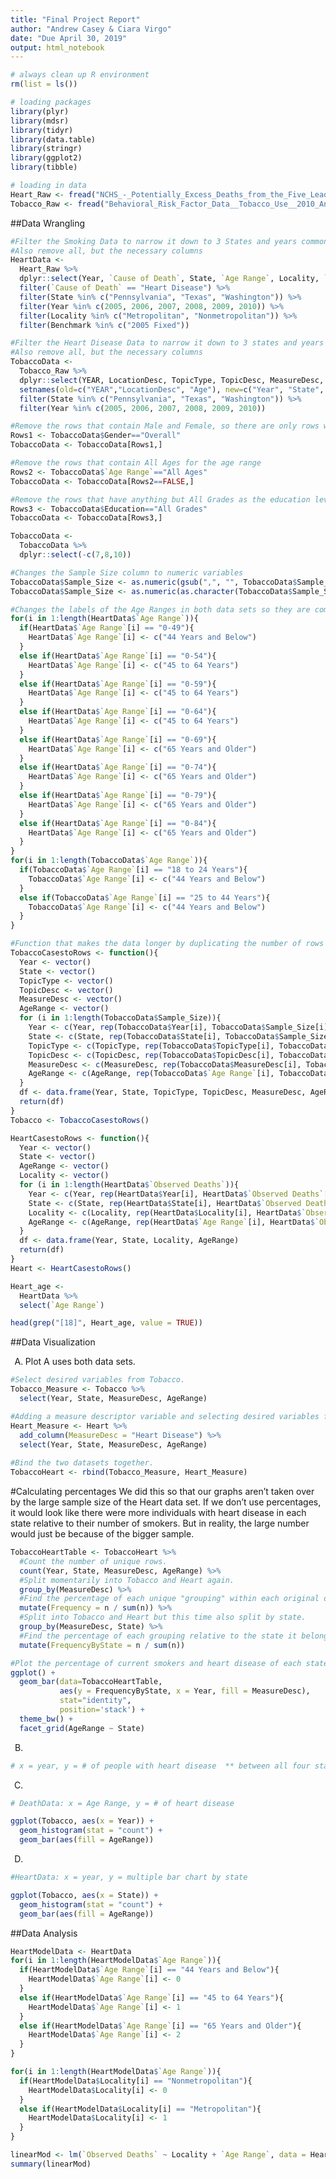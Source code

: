 ```yaml
---
title: "Final Project Report"
author: "Andrew Casey & Ciara Virgo"
date: "Due April 30, 2019"
output: html_notebook
---
```


```r
# always clean up R environment
rm(list = ls())

# loading packages
library(plyr)
library(mdsr)
library(tidyr)
library(data.table)
library(stringr)
library(ggplot2)
library(tibble)

# loading in data
Heart_Raw <- fread("NCHS_-_Potentially_Excess_Deaths_from_the_Five_Leading_Causes_of_Death.csv")
Tobacco_Raw <- fread("Behavioral_Risk_Factor_Data__Tobacco_Use__2010_And_Prior_.csv")
```


##Data Wrangling

```r
#Filter the Smoking Data to narrow it down to 3 States and years common between the two data sets
#Also remove all, but the necessary columns
HeartData <-
  Heart_Raw %>%
  dplyr::select(Year, `Cause of Death`, State, `Age Range`, Locality, `Observed Deaths`, Benchmark) %>%
  filter(`Cause of Death` == "Heart Disease") %>%
  filter(State %in% c("Pennsylvania", "Texas", "Washington")) %>%
  filter(Year %in% c(2005, 2006, 2007, 2008, 2009, 2010)) %>%
  filter(Locality %in% c("Metropolitan", "Nonmetropolitan")) %>%
  filter(Benchmark %in% c("2005 Fixed"))

#Filter the Heart Disease Data to narrow it down to 3 states and years common between the two data sets
#Also remove all, but the necessary columns
TobaccoData <-
  Tobacco_Raw %>%
  dplyr::select(YEAR, LocationDesc, TopicType, TopicDesc, MeasureDesc, Sample_Size, Gender, Race, Age, Education) %>%
  setnames(old=c("YEAR","LocationDesc", "Age"), new=c("Year", "State", "Age Range")) %>%
  filter(State %in% c("Pennsylvania", "Texas", "Washington")) %>%
  filter(Year %in% c(2005, 2006, 2007, 2008, 2009, 2010))

#Remove the rows that contain Male and Female, so there are only rows with Overall.
Rows1 <- TobaccoData$Gender=="Overall"
TobaccoData <- TobaccoData[Rows1,]

#Remove the rows that contain All Ages for the age range
Rows2 <- TobaccoData$`Age Range`=="All Ages"
TobaccoData <- TobaccoData[Rows2==FALSE,]

#Remove the rows that have anything but All Grades as the education level
Rows3 <- TobaccoData$Education=="All Grades"
TobaccoData <- TobaccoData[Rows3,]

TobaccoData <-
  TobaccoData %>%
  dplyr::select(-c(7,8,10))

#Changes the Sample Size column to numeric variables
TobaccoData$Sample_Size <- as.numeric(gsub(",", "", TobaccoData$Sample_Size))
TobaccoData$Sample_Size <- as.numeric(as.character(TobaccoData$Sample_Size))
```

```r
#Changes the labels of the Age Ranges in both data sets so they are common
for(i in 1:length(HeartData$`Age Range`)){
  if(HeartData$`Age Range`[i] == "0-49"){
    HeartData$`Age Range`[i] <- c("44 Years and Below")
  }
  else if(HeartData$`Age Range`[i] == "0-54"){
    HeartData$`Age Range`[i] <- c("45 to 64 Years")
  }
  else if(HeartData$`Age Range`[i] == "0-59"){
    HeartData$`Age Range`[i] <- c("45 to 64 Years")
  }
  else if(HeartData$`Age Range`[i] == "0-64"){
    HeartData$`Age Range`[i] <- c("45 to 64 Years")
  }
  else if(HeartData$`Age Range`[i] == "0-69"){
    HeartData$`Age Range`[i] <- c("65 Years and Older")
  }
  else if(HeartData$`Age Range`[i] == "0-74"){
    HeartData$`Age Range`[i] <- c("65 Years and Older")
  }
  else if(HeartData$`Age Range`[i] == "0-79"){
    HeartData$`Age Range`[i] <- c("65 Years and Older")
  }
  else if(HeartData$`Age Range`[i] == "0-84"){
    HeartData$`Age Range`[i] <- c("65 Years and Older")
  }
}
for(i in 1:length(TobaccoData$`Age Range`)){
  if(TobaccoData$`Age Range`[i] == "18 to 24 Years"){
    TobaccoData$`Age Range`[i] <- c("44 Years and Below")
  }
  else if(TobaccoData$`Age Range`[i] == "25 to 44 Years"){
    TobaccoData$`Age Range`[i] <- c("44 Years and Below")
  }
}
```

```r
#Function that makes the data longer by duplicating the number of rows by the value in the sample size column and making the data set have more rows.
TobaccoCasestoRows <- function(){
  Year <- vector()
  State <- vector()
  TopicType <- vector()
  TopicDesc <- vector()
  MeasureDesc <- vector()
  AgeRange <- vector()
  for (i in 1:length(TobaccoData$Sample_Size)){
    Year <- c(Year, rep(TobaccoData$Year[i], TobaccoData$Sample_Size[i]))
    State <- c(State, rep(TobaccoData$State[i], TobaccoData$Sample_Size[i]))
    TopicType <- c(TopicType, rep(TobaccoData$TopicType[i], TobaccoData$Sample_Size[i]))
    TopicDesc <- c(TopicDesc, rep(TobaccoData$TopicDesc[i], TobaccoData$Sample_Size[i]))
    MeasureDesc <- c(MeasureDesc, rep(TobaccoData$MeasureDesc[i], TobaccoData$Sample_Size[i]))
    AgeRange <- c(AgeRange, rep(TobaccoData$`Age Range`[i], TobaccoData$Sample_Size[i]))
  }
  df <- data.frame(Year, State, TopicType, TopicDesc, MeasureDesc, AgeRange)
  return(df)
}
Tobacco <- TobaccoCasestoRows()
```

```r
HeartCasestoRows <- function(){
  Year <- vector()
  State <- vector()
  AgeRange <- vector()
  Locality <- vector()
  for (i in 1:length(HeartData$`Observed Deaths`)){
    Year <- c(Year, rep(HeartData$Year[i], HeartData$`Observed Deaths`[i]))
    State <- c(State, rep(HeartData$State[i], HeartData$`Observed Deaths`[i]))
    Locality <- c(Locality, rep(HeartData$Locality[i], HeartData$`Observed Deaths`[i]))
    AgeRange <- c(AgeRange, rep(HeartData$`Age Range`[i], HeartData$`Observed Deaths`[i]))
  }
  df <- data.frame(Year, State, Locality, AgeRange)
  return(df)
}
Heart <- HeartCasestoRows()
```

```r
Heart_age <- 
  HeartData %>%
  select(`Age Range`)

head(grep("[18]", Heart_age, value = TRUE))
```


##Data Visualization

(A) Plot A uses both data sets.
```r
#Select desired variables from Tobacco.
Tobacco_Measure <- Tobacco %>%
  select(Year, State, MeasureDesc, AgeRange)

#Adding a measure descriptor variable and selecting desired variables from Heart.
Heart_Measure <- Heart %>%
  add_column(MeasureDesc = "Heart Disease") %>%
  select(Year, State, MeasureDesc, AgeRange)
  
#Bind the two datasets together.
TobaccoHeart <- rbind(Tobacco_Measure, Heart_Measure)
```

#Calculating percentages
We did this so that our graphs aren't taken over by the large sample size of the Heart data set. If we don't use percentages, it would look like there were more individuals with heart disease in each state relative to their number of smokers. But in reality, the large number would just be because of the bigger sample. 
```r
TobaccoHeartTable <- TobaccoHeart %>%
  #Count the number of unique rows.
  count(Year, State, MeasureDesc, AgeRange) %>%
  #Split momentarily into Tobacco and Heart again.
  group_by(MeasureDesc) %>%
  #Find the percentage of each unique "grouping" within each original dataset.
  mutate(Frequency = n / sum(n)) %>% 
  #Split into Tobacco and Heart but this time also split by state.
  group_by(MeasureDesc, State) %>%
  #Find the percentage of each grouping relative to the state it belongs to in the original dataset.
  mutate(FrequencyByState = n / sum(n))
```

```r
#Plot the percentage of current smokers and heart disease of each state by year. 
ggplot() + 
  geom_bar(data=TobaccoHeartTable, 
           aes(y = FrequencyByState, x = Year, fill = MeasureDesc), 
           stat="identity",
           position='stack') +
  theme_bw() + 
  facet_grid(AgeRange ~ State)
```

(B) 
```r
# x = year, y = # of people with heart disease  ** between all four states

```

(C)
```r
# DeathData: x = Age Range, y = # of heart disease

ggplot(Tobacco, aes(x = Year)) +
  geom_histogram(stat = "count") +
  geom_bar(aes(fill = AgeRange))
```

(D)
```r
#HeartData: x = year, y = multiple bar chart by state

ggplot(Tobacco, aes(x = State)) +
  geom_histogram(stat = "count") +
  geom_bar(aes(fill = AgeRange))
```



##Data Analysis

```r
HeartModelData <- HeartData
for(i in 1:length(HeartModelData$`Age Range`)){
  if(HeartModelData$`Age Range`[i] == "44 Years and Below"){
    HeartModelData$`Age Range`[i] <- 0
  }
  else if(HeartModelData$`Age Range`[i] == "45 to 64 Years"){
    HeartModelData$`Age Range`[i] <- 1
  }
  else if(HeartModelData$`Age Range`[i] == "65 Years and Older"){
    HeartModelData$`Age Range`[i] <- 2
  }
}

for(i in 1:length(HeartModelData$`Age Range`)){
  if(HeartModelData$Locality[i] == "Nonmetropolitan"){
    HeartModelData$Locality[i] <- 0
  }
  else if(HeartModelData$Locality[i] == "Metropolitan"){
    HeartModelData$Locality[i] <- 1
  }
}

linearMod <- lm(`Observed Deaths` ~ Locality + `Age Range`, data = HeartModelData)
summary(linearMod)

```

